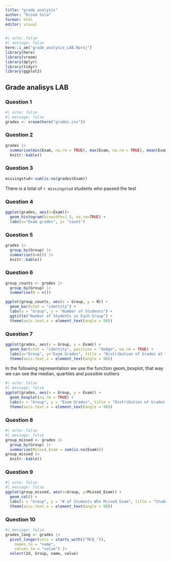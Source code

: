 ```yaml
---
title: "grade_analysis"
author: "Disem Sula"
format: html
editor: visual
---
```


```r
#| echo: false
#| message: false
here::i_am("grade_analysis_LAB.Rproj")
library(here)
library(vroom)
library(dplyr)
library(tidyr)
library(ggplot2)
```

## Grade analisys LAB

### Question 1

```r
#| echo: false
#| message: false
grades <- vroom(here("grades.csv"))
```

### Question 2

```r
grades |>
  summarise(min(Exam, na.rm = TRUE), max(Exam, na.rm = TRUE), mean(Exam,na.rm = TRUE),n()) |>
  knitr::kable()
```

### Question 3

```r
missingstud<-sum(is.na(grades$Exam))
```

There is a total of `r missingstud` students who passed the test

### Question 4

```r
ggplot(grades, aes(x=Exam))+
  geom_histogram(binwidth=1.5, na.rm=TRUE) +
  labs(x="Exam grades", y= "count")
```

### Question 5

```r
grades |>
  group_by(Group) |>
  summarise(N=n()) |>
  knitr::kable()
```

### Question 6

```r
group_counts <- grades |>
  group_by(Group) |>
  summarise(N = n())

ggplot(group_counts, aes(x = Group, y = N)) +
  geom_bar(stat = "identity") +
  labs(x = "Group", y = "Number of Students") +
  ggtitle("Number of Students in Each Group") +
  theme(axis.text.x = element_text(angle = 90))
```

### Question 7

```r
ggplot(grades, aes(x = Group, y = Exam)) + 
  geom_bar(stat = "identity", position = "dodge", na.rm = TRUE) +
  labs(x="Group", y="Exam Grades", title = "Distribution of Grades at the Exam by Group") +
  theme(axis.text.x = element_text(angle = 90))
```

In the following representation we use the function geom_boxplot, that way we can see the median, quartiles and possible outliers

```r
#| echo: false
#| message: false
ggplot(grades, aes(x = Group, y = Exam)) +
  geom_boxplot(na.rm = TRUE) +
  labs(x = "Group", y = "Exam Grades", title = "Distribution of Grades at the Exam by Group") +
  theme(axis.text.x = element_text(angle = 90))
```

### Question 8

```r
#| echo: false
#| message: false
group_missed <- grades |>
  group_by(Group) |>
  summarise(Missed_Exam = sum(is.na(Exam)))
group_missed |>
  knitr::kable()
```

### Question 9

```r
#| echo: false
#| message: false
ggplot(group_missed, aes(x=Group, y=Missed_Exam)) +
  geom_col() +
  labs(x = "Group", y = "# of Students Who Missed Exam", title = "Students Who Missed the Exam in Each Group") +
  theme(axis.text.x = element_text(angle = 90))
```

### Question 10

```r
#| message: false
grades_long <- grades |>
  pivot_longer(cols = starts_with(("MCQ_")),
    names_to = "name",
    values_to = "value") |>
  select(Id, Group, name, value)
```
